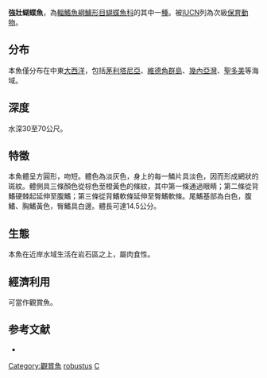{{Speciesbox
| name = 強壯蝴蝶魚
| image =
| status = VU
| status_system = iucn3.1
| genus = Chaetodon
| species = robustus
| authority = [[Günther|Günther]], 1860
| synonyms = *''Chaetodon luciae''<br /><small>Rochebrune, 1880</small>
}}
'''強壯蝴蝶魚'''，為[[輻鰭魚綱|輻鰭魚綱]][[鱸形目|鱸形目]][[蝴蝶魚科|蝴蝶魚科]]的其中一[[種|種]]。被[[IUCN|IUCN]]列為次級[[保育動物|保育動物]]。

== 分布 ==
本魚僅分布在中東[[大西洋|大西洋]]，包括[[茅利塔尼亞|茅利塔尼亞]]、[[維德角群島|維德角群島]]、[[幾內亞灣|幾內亞灣]]、[[聖多美|聖多美]]等海域。

== 深度 ==
水深30至70公尺。

== 特徵 ==
本魚體呈方圓形，吻短。體色為淡灰色，身上的每一鱗片具淡色，因而形成網狀的斑紋。體側具三條顏色從棕色至橙黃色的條紋，其中第一條通過眼睛；第二條從背鰭硬棘起延伸至腹鰭；第三條從背鰭軟條延伸至臀鰭軟條。尾鰭基部為白色，腹鰭、胸鰭黃色，臀鰭具白邊。體長可達14.5公分。

== 生態 ==
本魚在近岸水域生活在岩石區之上，屬肉食性。

== 經濟利用 ==
可當作觀賞魚。

== 参考文献 ==
*{{FishBase_species|genus=Chaetodon|species=robustus|year=2011|month=12}}
{{Taxonbar|from=Q304877}}

[[Category:觀賞魚|Category:觀賞魚]]
[[Category:蝴蝶魚屬|robustus]]
[[Category:1860年描述的魚類|C]]